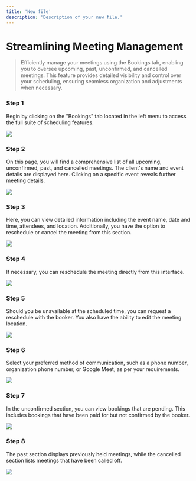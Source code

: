 ```yaml
---
title: 'New file'
description: 'Description of your new file.'
---
```

# Streamlining Meeting Management

> Efficiently manage your meetings using the Bookings tab, enabling you to oversee upcoming, past, unconfirmed, and cancelled meetings. This feature provides detailed visibility and control over your scheduling, ensuring seamless organization and adjustments when necessary.

### Step 1

Begin by clicking on the "Bookings" tab located in the left menu to access the full suite of scheduling features.

<Frame><img src="/images/bookingsTab/image1.jpg" /></Frame>

### Step 2

On this page, you will find a comprehensive list of all upcoming, unconfirmed, past, and cancelled meetings. The client's name and event details are displayed here. Clicking on a specific event reveals further meeting details.

<Frame><img src="/images/bookingsTab/image2.jpg" /></Frame>

### Step 3

Here, you can view detailed information including the event name, date and time, attendees, and location. Additionally, you have the option to reschedule or cancel the meeting from this section.

<Frame><img src="/images/bookingsTab/image3.jpg" /></Frame>

### Step 4

If necessary, you can reschedule the meeting directly from this interface.

<Frame><img src="/images/bookingsTab/image4.jpg" /></Frame>

### Step 5

Should you be unavailable at the scheduled time, you can request a reschedule with the booker. You also have the ability to edit the meeting location.

<Frame><img src="/images/bookingsTab/image5.jpg" /></Frame>

### Step 6

Select your preferred method of communication, such as a phone number, organization phone number, or Google Meet, as per your requirements.

<Frame><img src="/images/bookingsTab/image6.jpg" /></Frame>

### Step 7

In the unconfirmed section, you can view bookings that are pending. This includes bookings that have been paid for but not confirmed by the booker.

<Frame><img src="/images/bookingsTab/image7.jpg" /></Frame>

### Step 8

The past section displays previously held meetings, while the cancelled section lists meetings that have been called off.

<Frame><img src="/images/bookingsTab/image8.jpg" /></Frame>

